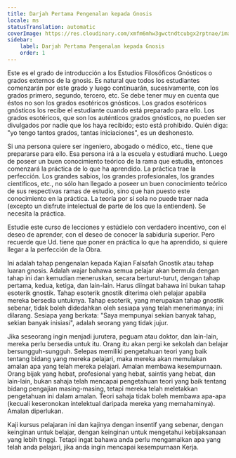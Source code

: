 ```yaml
---
title: Darjah Pertama Pengenalan kepada Gnosis
locale: ms
statusTranslation: automatic
coverImage: https://res.cloudinary.com/xmfm6mhw3gwctndtcubgx2rptnae/image/upload/v1741354450/small_cover_introduccion_a_la_gnosis_57a3fc8d72.webp
sidebar:
    label: Darjah Pertama Pengenalan kepada Gnosis
    order: 1
---
```

Este es el grado de introducción a los Estudios Filosóficos Gnósticos o grados externos de la gnosis. Es natural que todos los estudiantes comenzarán por este grado y luego continuarán, sucesivamente, con los grados primero, segundo, tercero, etc. Se debe tener muy en cuenta que éstos no son los grados esotéricos gnósticos. Los grados esotéricos gnósticos los recibe el estudiante cuando está preparado para ello. Los grados esotéricos, que son los auténticos grados gnósticos, no pueden ser divulgados por nadie que los haya recibido; esto está prohibido. Quién diga: "yo tengo tantos grados, tantas iniciaciones", es un deshonesto.

Si una persona quiere ser ingeniero, abogado o médico, etc., tiene que prepararse para ello. Esa persona irá a la escuela y estudiará mucho. Luego de poseer un buen conocimiento teórico de la rama que estudia, entonces comenzará la práctica de lo que ha aprendido. La práctica trae la perfección. Los grandes sabios, los grandes profesionales, los grandes científicos, etc., no sólo han llegado a poseer un buen conocimiento teórico de sus respectivas ramas de estudio, sino que han puesto este conocimiento en la práctica. La teoría por sí sola no puede traer nada (excepto un disfrute intelectual de parte de los que la entienden). Se necesita la práctica.

Estudie este curso de lecciones y estúdielo con verdadero incentivo, con el deseo de aprender, con el deseo de conocer la sabiduría superior. Pero recuerde que Ud. tiene que poner en práctica lo que ha aprendido, si quiere llegar a la perfección de la Obra.

Ini adalah tahap pengenalan kepada Kajian Falsafah Gnostik atau tahap luaran gnosis. Adalah wajar bahawa semua pelajar akan bermula dengan tahap ini dan kemudian meneruskan, secara berturut-turut, dengan tahap pertama, kedua, ketiga, dan lain-lain. Harus diingat bahawa ini bukan tahap esoterik gnostik. Tahap esoterik gnostik diterima oleh pelajar apabila mereka bersedia untuknya. Tahap esoterik, yang merupakan tahap gnostik sebenar, tidak boleh didedahkan oleh sesiapa yang telah menerimanya; ini dilarang. Sesiapa yang berkata: "Saya mempunyai sekian banyak tahap, sekian banyak inisiasi", adalah seorang yang tidak jujur.

Jika seseorang ingin menjadi jurutera, peguam atau doktor, dan lain-lain, mereka perlu bersedia untuk itu. Orang itu akan pergi ke sekolah dan belajar bersungguh-sungguh. Selepas memiliki pengetahuan teori yang baik tentang bidang yang mereka pelajari, maka mereka akan memulakan amalan apa yang telah mereka pelajari. Amalan membawa kesempurnaan. Orang bijak yang hebat, profesional yang hebat, saintis yang hebat, dan lain-lain, bukan sahaja telah mencapai pengetahuan teori yang baik tentang bidang pengajian masing-masing, tetapi mereka telah meletakkan pengetahuan ini dalam amalan. Teori sahaja tidak boleh membawa apa-apa (kecuali keseronokan intelektual daripada mereka yang memahaminya). Amalan diperlukan.

Kaji kursus pelajaran ini dan kajinya dengan insentif yang sebenar, dengan keinginan untuk belajar, dengan keinginan untuk mengetahui kebijaksanaan yang lebih tinggi. Tetapi ingat bahawa anda perlu mengamalkan apa yang telah anda pelajari, jika anda ingin mencapai kesempurnaan Kerja.
